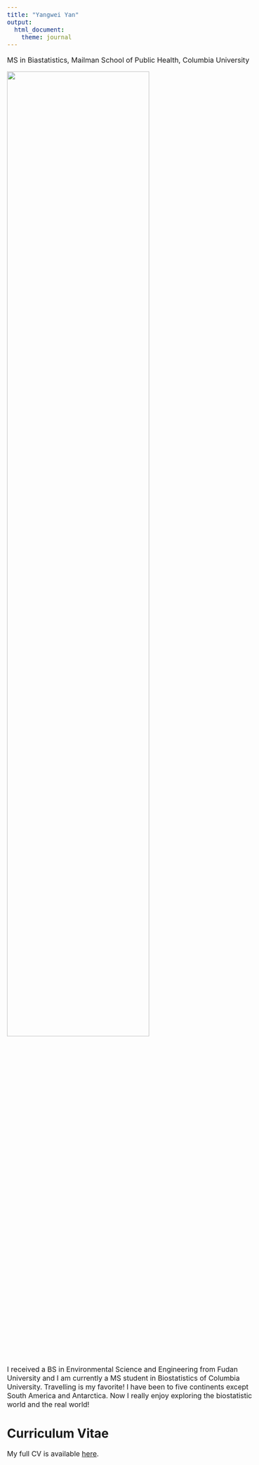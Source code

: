 ```yaml
---
title: "Yangwei Yan"
output:
  html_document:
    theme: journal
---
```


MS in Biastatistics, Mailman School of Public Health, Columbia University

<img src="images/home_image.jpg" style="width:75%">

I received a BS in Environmental Science and Engineering from Fudan University and I am currently a MS student in Biostatistics of Columbia University.
Travelling is my favorite! I have been to five continents except South America and Antarctica. 
Now I really enjoy exploring the biostatistic world and the real world!

# Curriculum Vitae

My full CV is available [here](cv.pdf).




<style type="text/css">

body{ /* Normal  */
      font-size: 16px;
  }
h1 { /* Header 1 */
  font-size: 28px;
}
</style>